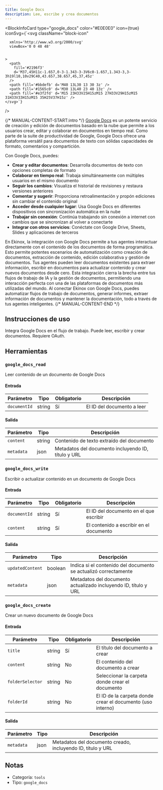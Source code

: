 ```yaml
---
title: Google Docs
description: Lee, escribe y crea documentos
---
```



<BlockInfoCard
  type="google_docs"
  color="#E0E0E0"
  icon={true}
  iconSvg={`<svg className="block-icon"

      xmlns='http://www.w3.org/2000/svg'
      viewBox='0 0 48 48'


    >
      <path
        fill='#2196f3'
        d='M37,45H11c-1.657,0-3-1.343-3-3V6c0-1.657,1.343-3,3-3h19l10,10v29C40,43.657,38.657,45,37,45z'
      />
      <path fill='#bbdefb' d='M40 13L30 13 30 3z' />
      <path fill='#1565c0' d='M30 13L40 23 40 13z' />
      <path fill='#e3f2fd' d='M15 23H33V25H15zM15 27H33V29H15zM15 31H33V33H15zM15 35H25V37H15z' />
    </svg>`}
/>

{/* MANUAL-CONTENT-START:intro */}
[Google Docs](https://docs.google.com) es un potente servicio de creación y edición de documentos basado en la nube que permite a los usuarios crear, editar y colaborar en documentos en tiempo real. Como parte de la suite de productividad de Google, Google Docs ofrece una plataforma versátil para documentos de texto con sólidas capacidades de formato, comentarios y compartición.


Con Google Docs, puedes:

- **Crear y editar documentos**: Desarrolla documentos de texto con opciones completas de formato
- **Colaborar en tiempo real**: Trabaja simultáneamente con múltiples usuarios en el mismo documento
- **Seguir los cambios**: Visualiza el historial de revisiones y restaura versiones anteriores
- **Comentar y sugerir**: Proporciona retroalimentación y propón ediciones sin cambiar el contenido original
- **Acceder desde cualquier lugar**: Usa Google Docs en diferentes dispositivos con sincronización automática en la nube
- **Trabajar sin conexión**: Continúa trabajando sin conexión a internet con cambios que se sincronizan al volver a conectarte
- **Integrar con otros servicios**: Conéctate con Google Drive, Sheets, Slides y aplicaciones de terceros

En Ekinox, la integración con Google Docs permite a tus agentes interactuar directamente con el contenido de los documentos de forma programática. Esto permite potentes escenarios de automatización como creación de documentos, extracción de contenido, edición colaborativa y gestión de documentos. Tus agentes pueden leer documentos existentes para extraer información, escribir en documentos para actualizar contenido y crear nuevos documentos desde cero. Esta integración cierra la brecha entre tus flujos de trabajo de IA y la gestión de documentos, permitiendo una interacción perfecta con una de las plataformas de documentos más utilizadas del mundo. Al conectar Ekinox con Google Docs, puedes automatizar flujos de trabajo de documentos, generar informes, extraer información de documentos y mantener la documentación, todo a través de tus agentes inteligentes.
{/* MANUAL-CONTENT-END */}

## Instrucciones de uso

Integra Google Docs en el flujo de trabajo. Puede leer, escribir y crear documentos. Requiere OAuth.

## Herramientas

### `google_docs_read`

Leer contenido de un documento de Google Docs

#### Entrada

| Parámetro | Tipo | Obligatorio | Descripción |
| --------- | ---- | -------- | ----------- |
| `documentId` | string | Sí | El ID del documento a leer |

#### Salida

| Parámetro | Tipo | Descripción |
| --------- | ---- | ----------- |
| `content` | string | Contenido de texto extraído del documento |
| `metadata` | json | Metadatos del documento incluyendo ID, título y URL |

### `google_docs_write`

Escribir o actualizar contenido en un documento de Google Docs

#### Entrada

| Parámetro | Tipo | Obligatorio | Descripción |
| --------- | ---- | -------- | ----------- |
| `documentId` | string | Sí | El ID del documento en el que escribir |
| `content` | string | Sí | El contenido a escribir en el documento |

#### Salida

| Parámetro | Tipo | Descripción |
| --------- | ---- | ----------- |
| `updatedContent` | boolean | Indica si el contenido del documento se actualizó correctamente |
| `metadata` | json | Metadatos del documento actualizado incluyendo ID, título y URL |

### `google_docs_create`

Crear un nuevo documento de Google Docs

#### Entrada

| Parámetro | Tipo | Obligatorio | Descripción |
| --------- | ---- | -------- | ----------- |
| `title` | string | Sí | El título del documento a crear |
| `content` | string | No | El contenido del documento a crear |
| `folderSelector` | string | No | Seleccionar la carpeta donde crear el documento |
| `folderId` | string | No | El ID de la carpeta donde crear el documento \(uso interno\) |

#### Salida

| Parámetro | Tipo | Descripción |
| --------- | ---- | ----------- |
| `metadata` | json | Metadatos del documento creado, incluyendo ID, título y URL |

## Notas

- Categoría: `tools`
- Tipo: `google_docs`
